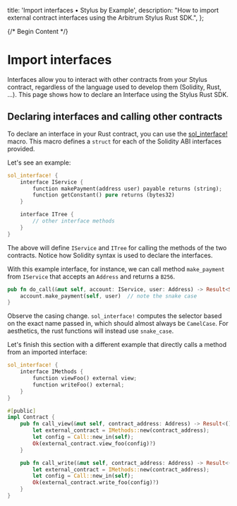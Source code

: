   title: 'Import interfaces • Stylus by Example',
  description:
    "How to import external contract interfaces using the Arbitrum Stylus Rust SDK.",
};

{/* Begin Content */}

# Import interfaces

Interfaces allow you to interact with other contracts from your Stylus contract, regardless of the language used to develop them (Solidity, Rust, ...). This page shows how to declare an Interface using the Stylus Rust SDK.

## Declaring interfaces and calling other contracts

To declare an interface in your Rust contract, you can use the [sol_interface!](https://docs.rs/stylus-sdk/latest/stylus_sdk/prelude/macro.sol_interface.html) macro. This macro defines a `struct` for each of the Solidity ABI interfaces provided.

Let's see an example:

```rust
sol_interface! {
    interface IService {
        function makePayment(address user) payable returns (string);
        function getConstant() pure returns (bytes32)
    }

    interface ITree {
        // other interface methods
    }
}
```

The above will define `IService` and `ITree` for calling the methods of the two contracts. Notice how Solidity syntax is used to declare the interfaces.

With this example interface, for instance, we can call method `make_payment` from `IService` that accepts an `Address` and returns a `B256`.

```rust
pub fn do_call(&mut self, account: IService, user: Address) -> Result<String, Error> {
    account.make_payment(self, user)  // note the snake case
}
```

Observe the casing change. `sol_interface!` computes the selector based on the exact name passed in, which should almost always be `CamelCase`. For aesthetics, the rust functions will instead use `snake_case`.

Let's finish this section with a different example that directly calls a method from an imported interface:

```rust
sol_interface! {
    interface IMethods {
        function viewFoo() external view;
        function writeFoo() external;
    }
}

#[public]
impl Contract {
    pub fn call_view(&mut self, contract_address: Address) -> Result<(), Vec<u8>> {
        let external_contract = IMethods::new(contract_address);
        let config = Call::new_in(self);
        Ok(external_contract.view_foo(config)?)
    }

    pub fn call_write(&mut self, contract_address: Address) -> Result<(), Vec<u8>> {
        let external_contract = IMethods::new(contract_address);
        let config = Call::new_in(self);
        Ok(external_contract.write_foo(config)?)
    }
}
```
